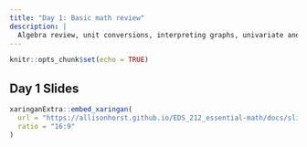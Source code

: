 ```yaml
---
title: "Day 1: Basic math review"
description: |
  Algebra review, unit conversions, interpreting graphs, univariate and multivariate functions, exponentials and logarithms
---
```


```r
knitr::opts_chunk$set(echo = TRUE)
```

## Day 1 Slides


```r
xaringanExtra::embed_xaringan(
  url = "https://allisonhorst.github.io/EDS_212_essential-math/docs/slides/EDS_212_day-1-slides.html",
  ratio = "16:9"
)
```


